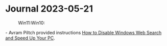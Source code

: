 = Journal 2023-05-21 =
:Win11:Win10:

- Avram Piltch provided instructions [[https://www.tomshardware.com/how-to/disable-windows-web-search|How to Disable Windows Web Search and Speed Up Your PC]].


